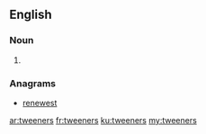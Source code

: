 ==English==

===Noun===
{{head|en|noun plural form}}

# {{plural of|tweener|lang=en}}

===Anagrams===
* [[renewest#English|renewest]]

[[ar:tweeners]]
[[fr:tweeners]]
[[ku:tweeners]]
[[my:tweeners]]